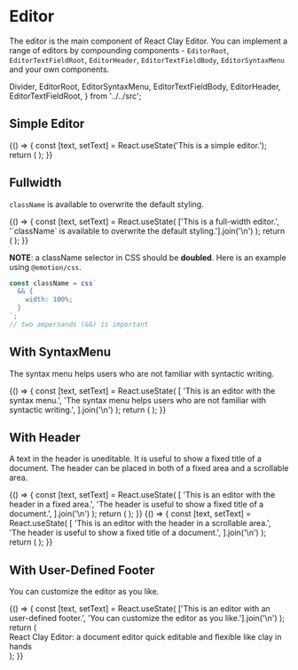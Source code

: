 
<Meta title="Get Started/Editor" />

# Editor

The editor is the main component of React Clay Editor. You can implement a range of editors by compounding components -
`EditorRoot`, `EditorTextFieldRoot`, `EditorHeader`, `EditorTextFieldBody`, `EditorSyntaxMenu` and your own components.

  Divider,
  EditorRoot,
  EditorSyntaxMenu,
  EditorTextFieldBody,
  EditorHeader,
  EditorTextFieldRoot,
} from '../../src';

## Simple Editor

<Canvas>
  <Story name="Simple Editor">
    {() => {
      const [text, setText] = React.useState('This is a simple editor.');
      return (
        <EditorRoot text={text} setText={setText}>
          <EditorTextFieldRoot>
            <EditorTextFieldBody />
          </EditorTextFieldRoot>
        </EditorRoot>
      );
    }}
  </Story>
</Canvas>

## Fullwidth

`className` is available to overwrite the default styling.

<Canvas>
  <Story name="Fullwidth">
    {() => {
      const [text, setText] = React.useState(
        ['This is a full-width editor.', '`className` is available to overwrite the default styling.'].join('\n')
      );
      return (
        <EditorRoot
          text={text}
          setText={setText}
          className={css`
            && {
              width: 100%;
            }
          `}
        >
          <EditorTextFieldRoot>
            <EditorTextFieldBody />
          </EditorTextFieldRoot>
        </EditorRoot>
      );
    }}
  </Story>
</Canvas>

**NOTE**: a className selector in CSS should be **doubled**. Here is an example using `@emotion/css`.

```ts
const className = css`
  && {
    width: 100%;
  }
`;
// two ampersands (&&) is important
```

## With SyntaxMenu

The syntax menu helps users who are not familiar with syntactic writing.

<Canvas>
  <Story name="With SyntaxMenu">
    {() => {
      const [text, setText] = React.useState(
        [
          'This is an editor with the syntax menu.',
          'The syntax menu helps users who are not familiar with syntactic writing.',
        ].join('\n')
      );
      return (
        <EditorRoot text={text} setText={setText}>
          <EditorSyntaxMenu />
          <Divider />
          <EditorTextFieldRoot>
            <EditorTextFieldBody />
          </EditorTextFieldRoot>
        </EditorRoot>
      );
    }}
  </Story>
</Canvas>

## With Header

A text in the header is uneditable. It is useful to show a fixed title of a document. The header can be placed in both
of a fixed area and a scrollable area.

<Canvas>
  <Story name="With Fixed Header">
    {() => {
      const [text, setText] = React.useState(
        [
          'This is an editor with the header in a fixed area.',
          'The header is useful to show a fixed title of a document.',
        ].join('\n')
      );
      return (
        <EditorRoot text={text} setText={setText}>
          <EditorHeader header="Header in Fixed Area" />
          <EditorTextFieldRoot>
            <EditorTextFieldBody />
          </EditorTextFieldRoot>
        </EditorRoot>
      );
    }}
  </Story>
</Canvas>

<Canvas>
  <Story name="With Scrollable Header">
    {() => {
      const [text, setText] = React.useState(
        [
          'This is an editor with the header in a scrollable area.',
          'The header is useful to show a fixed title of a document.',
        ].join('\n')
      );
      return (
        <EditorRoot text={text} setText={setText}>
          <EditorTextFieldRoot>
            <EditorHeader header="Header in Scrollable Area" />
            <EditorTextFieldBody />
          </EditorTextFieldRoot>
        </EditorRoot>
      );
    }}
  </Story>
</Canvas>

## With User-Defined Footer

You can customize the editor as you like.

<Canvas>
  <Story name="With User Defined Footer">
    {() => {
      const [text, setText] = React.useState(
        ['This is an editor with an user-defined footer.', 'You can customize the editor as you like.'].join('\n')
      );
      return (
        <EditorRoot text={text} setText={setText}>
          <EditorTextFieldRoot>
            <EditorTextFieldBody />
          </EditorTextFieldRoot>
          <Divider />
          <div style={{ textAlign: 'end', fontSize: '0.7rem', color: 'rgba(0, 0, 0, 0.4)' }}>
            React Clay Editor: a document editor quick editable and flexible like clay in hands
          </div>
        </EditorRoot>
      );
    }}
  </Story>
</Canvas>
